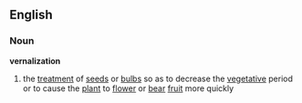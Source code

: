 ==English==
=== Noun ===
'''vernalization'''
# the [[treatment]] of [[seeds]] or [[bulbs]] so as to decrease the [[vegetative]] period or to cause the [[plant]] to [[flower]] or [[bear]] [[fruit]] more quickly